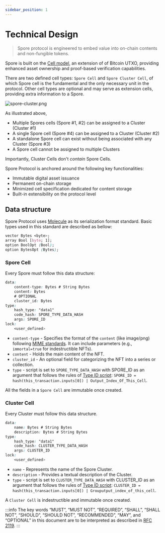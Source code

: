 ```yaml
---
sidebar_position: 1
---
```

# Technical Design
> Spore protocol is engineered to embed value into on-chain contents and non-fungible tokens.

Spore is built on the [Cell model](https://docs.nervos.org/docs/basics/concepts/cell-model/), an extension of of Bitcoin UTXO, providing enhanced asset ownership and proof-based verification capabilities.

There are two defined cell types: `Spore Cell` and `Spore Cluster Cell`, of which Spore cell is the fundamental and the only necessary unit in the protocol. Other cell types are optional and may serve as extension cells, providing extra information to a Spore.

![spore-cluster.png](../../../static/img/basics/tech-design/spore-cluster.png)

As illustrated above,

- Multiple Spores cells (Spore #1, #2) can be assigned to a Cluster (Cluster #1)
- A single Spore cell (Spore #4) can be assigned to a Cluster (Cluster #2)
- A standalone Spore cell can exist without being associated with any Cluster (Spore #3)
- A Spore cell cannot be assigned to multiple Clusters

Importantly, Cluster Cells don't *contain* Spore Cells.


Spore Protocol is anchored around the following key functionalities:

- Immutable digital asset issuance
- Permanent on-chain storage
- Minimized cell specification dedicated for content storage
- Built-in extensibility on the protocol level


## Data structure

Spore Protocol uses [Molecule](https://github.com/nervosnetwork/rfcs/blob/master/rfcs/0008-serialization/0008-serialization.md#molecule) as its serialization format standard. Basic types used in this standard are described as bellow:

```css
vector Bytes <byte>;
array Bool [byte; 1];
option BoolOpt (Bool);
option BytesOpt (Bytes);
```

### Spore Cell

Every Spore must follow this data structure:

```css
data:
    content-type: Bytes # String Bytes
    content: Bytes
    # OPTIONAL
    cluster_id: Bytes
type:
    hash_type: "data1"
    code_hash: SPORE_TYPE_DATA_HASH
    args: SPORE_ID
lock:
    <user_defined>
```

- `content-type` - Specifies the format of the `content` (like image/png) following [MIME standards](https://datatracker.ietf.org/doc/html/rfc2046). It can include parameters (e.g., `immortal=true` for indestructible NFTs). 
- `content` - Holds the main content of the NFT.
- `cluster_id` - An optional field for categorizing the NFT into a series or collection.
- `type` - script is set to `SPORE_TYPE_DATA_HASH`  with SPORE_ID as an argument that follows the rules of [Type ID script](https://docs.spore.pro/glossary/terms#typeid): `SPORE_ID = hash(this_transaction.inputs[0]) | Output_Index_Of_This_Cell`.

All the fields in a `Spore Cell` are immutable once created.

### Cluster Cell

Every Cluster must follow this data structure.

```css
data:
    name: Bytes # String Bytes
    description: Bytes # String Bytes
type:
    hash_type: "data1"
    code_hash: CLUSTER_TYPE_DATA_HASH
    args: CLUSTER_ID
lock:
    <user_defined>
```

- `name` - Represents the name of the Spore Cluster.
- `description` - Provides a textual description of the Cluster.
- `type` - script is set to `CLUSTER_TYPE_DATA_HASH`  with CLUSTER_ID as an argument that follows the rules of [Type ID script](https://docs.spore.pro/glossary/terms#typeid): `CLUSTER_ID = hash(this_transaction.inputs[0]) | Grouputput_index_of_this_cell`.

A `Cluster Cell` is indestructible and immutable once created.


:::info
The key words “MUST”, “MUST NOT”, “REQUIRED”, “SHALL”, “SHALL NOT”, “SHOULD”, “SHOULD NOT”, “RECOMMENDED”, “MAY”, and “OPTIONAL” in this document are to be interpreted as described in [RFC 2119](https://datatracker.ietf.org/doc/html/rfc2119).
:::
